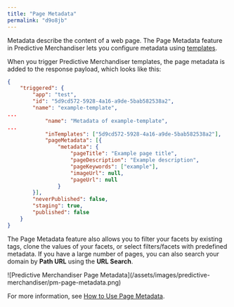 ```yaml
---
title: "Page Metadata"
permalink: "d9o8jb"
---
```


Metadata describe the content of a web page. The Page Metadata feature in Predictive Merchandiser lets you configure metadata using [templates](/how-to/3293/use-predictive-merchandiser-templates).

When you trigger Predictive Merchandiser templates, the page metadata is added to the response payload, which looks like this:

```json
{
    "triggered": {
        "app": "test",
        "id": "5d9cd572-5928-4a16-a9de-5bab582538a2",
        "name": "example-template",
...
            "name": "Metadata of example-template",
...
            "inTemplates": ["5d9cd572-5928-4a16-a9de-5bab582538a2"],
            "pageMetadata": [{
                "metadata": {
                    "pageTitle": "Example page title",
                    "pageDescription": "Example description",
                    "pageKeywords": ["example"],
                    "imageUrl": null,
                    "pageUrl": null
                }
        }],
        "neverPublished": false,
        "staging": true,
        "published": false
    }
}

```

The Page Metadata feature also allows you to filter your facets by existing tags, clone the values of your facets, or select filters/facets with predefined metadata. If you have a large number of pages, you can also search your domain by **Path URL** using the **URL Search**.

<Frame>![Predictive Merchandiser Page Metadata](/assets/images/predictive-merchandiser/pm-page-metadata.png)</Frame>

For more information, see [How to Use Page Metadata](/how-to/7n0ysd/use-page-metadata).